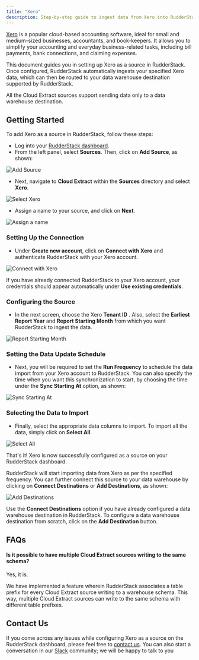```yaml
---
title: "Xero"
description: Step-by-step guide to ingest data from Xero into RudderStack.
---
```


[Xero](https://www.xero.com/us/) is a popular cloud-based accounting software, ideal for small and medium-sized businesses, accountants, and book-keepers. It allows you to simplify your accounting and everyday business-related tasks, including bill payments, bank connections, and claiming expenses.

This document guides you in setting up Xero as a source in RudderStack. Once configured, RudderStack automatically ingests your specified Xero data, which can then be routed to your data warehouse destination supported by RudderStack.

<div class="warningBlock">
All the Cloud Extract sources support sending data only to a <Link to="/destinations/warehouse-destinations/">data warehouse destination</Link>.
</div>

## Getting Started

To add Xero as a source in RudderStack, follow these steps:

- Log into your [RudderStack dashboard](https://app.rudderlabs.com/signup?type=freetrial).
- From the left panel, select **Sources**. Then, click on **Add Source**, as shown:

<img src="https://gblobscdn.gitbook.com/assets%2F-Lq5Ea6fHVg3dSxMCgyQ%2F-MOehucaPVJeehiI6kGM%2F-MOewizUa40U7fa-Ny3L%2F1.png?alt=media&token=33f4d672-e6f3-4fc8-9b49-09c772d79e93" alt="Add Source" />

- Next, navigate to **Cloud Extract** within the **Sources** directory and select **Xero**.

<img src="../../assets/2 (14).png" alt="Select Xero" />

- Assign a name to your source, and click on **Next**.

<img src="../../assets/3 (12).png" alt="Assign a name" />

### Setting Up the Connection

- Under **Create new account**, click on **Connect with Xero** and authenticate RudderStack with your Xero account.

<img src="../../assets/screen-shot-2021-02-23-at-6.27.30-pm.png" alt="Connect with Xero" />

<div class="infoBlock">

If you have already connected RudderStack to your Xero account, your credentials should appear automatically under **Use existing credentials**.

</div>

### Configuring the Source

- In the next screen, choose the Xero **Tenant ID** . Also, select the **Earliest Report Year** and **Report Starting Month** from which you want RudderStack to ingest the data.

<img src="../../assets/screen-shot-2021-02-23-at-6.27.16-pm.png" alt="Report Starting Month" />

### Setting the Data Update Schedule

- Next, you will be required to set the **Run Frequency** to schedule the data import from your Xero account to RudderStack. You can also specify the time when you want this synchronization to start, by choosing the time under the **Sync Starting At** option, as shown:

<img src="../../assets/screen-shot-2021-02-23-at-6.27.53-pm.png" alt="Sync Starting At" />

### Selecting the Data to Import

- Finally, select the appropriate data columns to import. To import all the data, simply click on **Select All**.

<img src="../../assets/screen-shot-2021-02-23-at-6.28.10-pm.png" alt="Select All" />

That's it! Xero is now successfully configured as a source on your RudderStack dashboard.

RudderStack will start importing data from Xero as per the specified frequency. You can further connect this source to your data warehouse by clicking on **Connect Destinations** or **Add Destinations**, as shown:

<img src="../../assets/screen-shot-2021-02-23-at-6.28.27-pm.png" alt="Add Destinations" />

<div class="successBlock">

  Use the **Connect Destinations** option if you have already
  configured a data warehouse destination in RudderStack. To configure a data
  warehouse destination from scratch, click on the
  **Add Destination** button.
</div>

## FAQs

#### Is it possible to have multiple Cloud Extract sources writing to the same schema?

Yes, it is.

We have implemented a feature wherein RudderStack associates a table prefix for every Cloud Extract source writing to a warehouse schema. This way, multiple Cloud Extract sources can write to the same schema with different table prefixes.

## Contact Us

If you come across any issues while configuring Xero as a source on the RudderStack dashboard, please feel free to [contact us](mailto:%20docs@rudderstack.com). You can also start a conversation in our [Slack](https://rudderstack.com/join-rudderstack-slack-community) community; we will be happy to talk to you